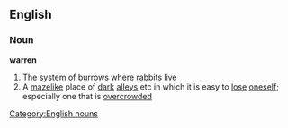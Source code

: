 ==English==
===Noun===
'''warren'''
#The system of [[burrow]]s where [[rabbit]]s live
#A [[maze]]like place of [[dark]] [[alley]]s etc in which it is easy to [[lose]] [[oneself]]; especially one that is [[overcrowded]]
[[Category:English nouns]]